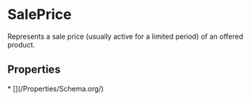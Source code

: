 # SalePrice

Represents a sale price (usually active for a limited period) of an offered product.

## Properties

<Grid>
* [](/Properties/Schema.org/)

</Grid>

